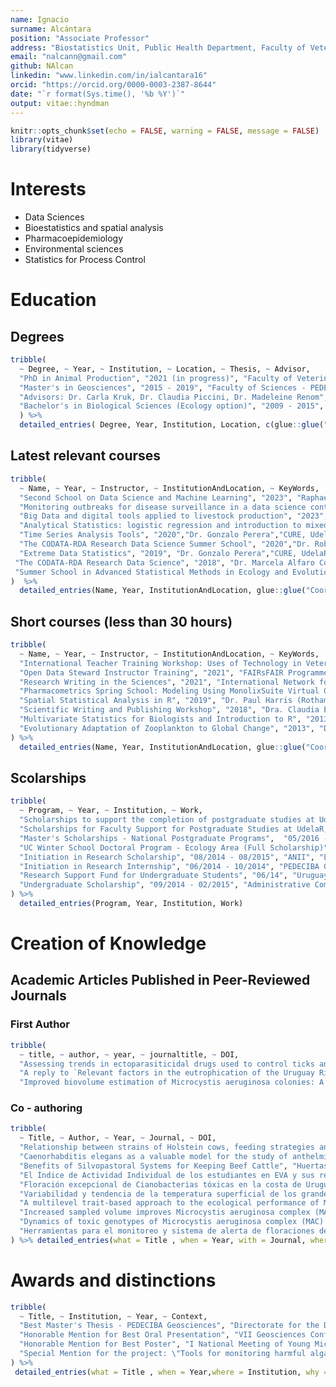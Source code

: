 ```yaml
---
name: Ignacio
surname: Alcántara
position: "Associate Professor"
address: "Biostatistics Unit, Public Health Department, Faculty of Veterinary, Universidad de la República"
email: "nalcann@gmail.com"
github: NAlcan
linkedin: "www.linkedin.com/in/ialcantara16"
orcid: "https://orcid.org/0000-0003-2387-8644"
date: "`r format(Sys.time(), '%b %Y')`"
output: vitae::hyndman
---
```


```r
knitr::opts_chunk$set(echo = FALSE, warning = FALSE, message = FALSE)
library(vitae)
library(tidyverse)

```

# Interests

  + Data Sciences 
  + Bioestatistics and spatial analysis
  + Pharmacoepidemiology
  + Environmental sciences
  + Statistics for Process Control

# Education

## Degrees
```r
tribble(
  ~ Degree, ~ Year, ~ Institution, ~ Location, ~ Thesis, ~ Advisor,
  "PhD in Animal Production", "2021 (in progress)", "Faculty of Veterinary Medicine, UdelaR", "Montevideo, Uruguay", "Pharmacoeconomics and pharmacoepidemiology of acaricide consumption habits in Uruguayan agricultural systems", "Advisor: Dr. Gonzalo Suárez",
  "Master's in Geosciences", "2015 - 2019", "Faculty of Sciences - PEDECIBA, UdelaR", "Montevideo, Uruguay", "Risk levels of exposure to Cyanobacterial blooms in the Uruguay River; environmental forcings and prediction models",
  "Advisors: Dr. Carla Kruk, Dr. Claudia Piccini, Dr. Madeleine Renom",
  "Bachelor's in Biological Sciences (Ecology option)", "2009 - 2015", "Faculty of Sciences, UdelaR", "Montevideo, Uruguay", "Effects of environmental variability on the presence, community structure, and blooms of Microcystis aeruginosa Complex", "Advisors: Dr. Carla Kruk, Dr. Claudia Piccini"
  ) %>% 
  detailed_entries( Degree, Year, Institution, Location, c(glue::glue("Thesis title: {Thesis}"), Advisor) )


```

## Latest relevant courses

```r
tribble(
  ~ Name, ~ Year, ~ Instructor, ~ InstitutionAndLocation, ~ KeyWords,
  "Second School on Data Science and Machine Learning", "2023", "Raphael Cobe, Sergio F. Novaes, Thiago Tomei (NCC-UNESP/AI2, Brazil)", "NCC-UNESP - ICTP - SAIFR, São Paulo, Brazil", "Machine Learning | Neural Networks | Generative Models| Natural Language Processing",
  "Monitoring outbreaks for disease surveillance in a data science context", "2023", "Tomislav Hengl (Open GeoHub, Netherlands), Elena Arsevska (CIRAD, France)", "MOOD project European Union's Horizon 2020 No. 874850", "One Health | Geospatial | Epidemiology | Machine Learning",
  "Big Data and digital tools applied to livestock production", "2023", "Dr. Guilherme Rosa (University of Wisconsin-Madison), Dr. Joao Dorea (University of Wisconsin-Madison), Dr. Daniel Gianola (INIA - Uruguay)", "National agricultural research institute (INIA - Uruguay)", "Machine Learning | Precision livestock | High dimensional data",
  "Analytical Statistics: logistic regression and introduction to mixed models", "2022", "Dr. Natalia Cernicchiaro (Kansas State University, USA)", "Graduate School Faculty of Dentistry, UdelaR - Montevideo, Uruguay", "Logistic Regression | Epidemiology | GLMM Models",
  "Time Series Analysis Tools", "2020","Dr. Gonzalo Perera","CURE, UdelaR - Rocha, Uruguay","ARMA, ARIMA, and SARIMA | Parameter Estimation | Spectral Analysis",
  "The CODATA-RDA Research Data Science Summer School", "2020","Dr. Robert Quick (Indiana University, USA), Dr. Hugh Shanahan (Royal Holloway University, United Kingdom)" ,"ICTP (Trieste, Italy) - Virtual Edition", "Data Science | Reproducibility | Data Governance", 
  "Extreme Data Statistics", "2019", "Dr. Gonzalo Perera","CURE, UdelaR - Rocha, Uruguay","Extreme Distributions | POT",
 "The CODATA-RDA Research Data Science", "2018", "Dr. Marcela Alfaro Córdoba (University of Costa Rica, Costa Rica), Dr. Robert Quick (Indiana University, USA)", "ICTP- SAIFR - São Paulo, Brazil", "Data Science | Open Source Software | Statistics and Visualization | Data Reproducibility",
 "Summer School in Advanced Statistical Methods in Ecology and Evolution", "2017", "Dr. Pablo Inchausti", "CURE, UdelaR - Maldonado, Uruguay", "R Language | GLMM | GAM",
)  %>% 
  detailed_entries(Name, Year, InstitutionAndLocation, glue::glue("Coordinators: {Instructor}"), glue::glue("Keywords: {KeyWords}") )


```

## Short courses (less than 30 hours)
```r
tribble(
  ~ Name, ~ Year, ~ Instructor, ~ InstitutionAndLocation, ~ KeyWords, 
  "International Teacher Training Workshop: Uses of Technology in Veterinary Education", "2021", "M.Vet. Indiana Rodriguez, Dr. José Passarini", "MARCA Program - Ibero-American General Secretariat - MERCOSUR Educativo (virtual)", "ICTs | Veterinary Education | Teacher Training", 
  "Open Data Steward Instructor Training", "2021", "FAIRsFAIR Programme", "European Commission FAIR Data Forum (virtual edition)", "Data Governance | Open Data | Information Security | Pedagogy",
  "Research Writing in the Sciences", "2021", "International Network for Advancing Science and Policy (virtual edition)", "AuthorAID, England", "Scientific Writing | Research Ethics | Publications",
  "Pharmacometrics Spring School: Modeling Using MonolixSuite Virtual Course", "2021", "Dr. Géraldine Ayral, Dr. Pauline Traynard, Dr. Monika Twarogowska, Dr. Claude Magnard", "Lixoft (Simulations Plus)", "Pharmacometrics | Population Modeling | Clinical Trials",
  "Spatial Statistical Analysis in R", "2019", "Dr. Paul Harris (Rothamsted Research, United Kingdom), Dr. Alexis Comber (Leeds University, United Kingdom)", "Faculty of Agronomy, UdelaR - Montevideo, Uruguay", "Spatial Data | Multi-scale Geographical Regressions | Statistical Maps",
  "Scientific Writing and Publishing Workshop", "2018", "Dra. Claudia Etchebere, MSc. María José Gonzalez", "Uruguayan Society of Microbiology (SUM) and American Society of Microbiology (ASM) - Montevideo, Uruguay", "Scientific Writing | Communication", 
  "Multivariate Statistics for Biologists and Introduction to R", "2013", "Dr. Angel Segura, Dr. Carla Kruk", "IIBCE, MEC - Montevideo, Uruguay", "Biostatistics | Linear Modeling | Multivariate Analysis | R Language",
  "Evolutionary Adaptation of Zooplankton to Global Change", "2013", "Dr. Hans G. Dam (University of Connecticut, USA)", "Mini-course – XV Latin American Congress of Marine Sciences - Maldonado, Uruguay", "Evolution | Ecology | Climate Change"
) %>% 
  detailed_entries(Name, Year, InstitutionAndLocation, glue::glue("Coordinators: {Instructor}"), glue::glue("Keywords: {KeyWords}") )

```

## Scolarships

```r
tribble(
  ~ Program, ~ Year, ~ Institution, ~ Work,
  "Scholarships to support the completion of postgraduate studies at Udelar, Doctorate", "03/2025 - 03/2026", "CAP, UdelaR","Pharmacoeconomics and Pharmacoepidemiology of Acaricide Consumption Habits in Agricultural Systems in Uruguay",
  "Scholarships for Faculty Support for Postgraduate Studies at UdelaR, Doctorate", "03/2022 - 03/2025", "CAP, UdelaR","Pharmacoeconomics and Pharmacoepidemiology of Acaricide Consumption Habits in Agricultural Systems in Uruguay",
  "Master's Scholarships - National Postgraduate Programs",  "05/2016 - 05/2018", "ANII", "Prediction of Cyanobacterial Blooms Based on Meteorological, Hydrological, and Environmental Variables for Early Warning Systems",
  "UC Winter School Doctoral Program - Ecology Area (Full Scholarship)", "08/2016" , "Pontifical Catholic University of Chile (Chile)", "Global Change Ecology Workshop",
  "Initiation in Research Scholarship", "08/2014 - 08/2015", "ANII", "Effects of Environmental and Climatic Variability on Harmful Cyanobacterial Blooms in the Uruguay River and Rio de la Plata",
  "Initiation in Research Internship", "06/2014 - 10/2014", "PEDECIBA Geosciences", "Effects of Environmental Variability on the Presence, Community Structure, and Blooms of Microcystis aeruginosa Complex",
  "Research Support Fund for Undergraduate Students", "06/14", "Uruguayan Society of Microbiology", "Effects of Environmental Gradients on the Distribution, Abundance, and Morphology of Colonies of the Microcystis spp. Complex (Cyanobacteria): Uruguay River and Rio de la Plata",
  "Undergraduate Scholarship", "09/2014 - 02/2015", "Administrative Commission of the Uruguay River (CARU)", "Blooms of the Microcystis aeruginosa Complex (Cyanobacteria) in the Uruguay River and Rio de la Plata System"
) %>% 
  detailed_entries(Program, Year, Institution, Work)
```

# Creation of Knowledge

## Academic Articles Published in Peer-Reviewed Journals
### First Author 

```r
tribble(
  ~ title, ~ author, ~ year, ~ journaltitle, ~ DOI,
  "Assessing trends in ectoparasiticidal drugs used to control ticks and flies in farm animals: A four-year analysis reveal differences between epidemiological zones at country level in Uruguay", "Alcántara I., Suárez G.", "2025", "Preventive Veterinary Medicine", "https://doi.org/10.1016/j.prevetmed.2024.106412",
  "A reply to `Relevant factors in the eutrophication of the Uruguay River and the Río Negro`", "Alcántara I., Somma A., Chalar G., Fabre A.,[...], García-Rodriguez F.","2022","Science of Total Environment","10.1016/j.scitotenv.2021.151854",
  "Improved biovolume estimation of Microcystis aeruginosa colonies: A statistical approach", "Alcántara I., Piccini C., Segura A. M., Deus S., González C., Martínez de la Escalera G., Kruk, C","2018","Journal of microbiological methods"," https://doi.org/10.1016/j.mimet.2018.05.021") %>% detailed_entries(what = title , when = year, with = journaltitle, where = author, why = DOI)
```
 
### Co - authoring
 
```r
tribble(
  ~ Title, ~ Author, ~ Year, ~ Journal, ~ DOI,
  "Relationship between strains of Holstein cows, feeding strategies and udder health","Morales-Piñeyrúa J.T., Bobadilla P., Alcántara I., De Torres E.","2023","Agrociencia","https://doi.org/10.31285/agro.27.1150 ",
  "Caenorhabditis elegans as a valuable model for the study of anthelmintic pharmacodynamics and drug-drug interactions: The case of ivermectin and eprinomectin", "Suárez, G., Alcántara I., Salinas G.","2022","Front. Pharmacol.","10.3389/fphar.2022.984905",
  "Benefits of Silvopastoral Systems for Keeping Beef Cattle", "Huertas S.M., Bobadilla P., Alcántara I., Akkermans E., van Eerdenburg F.", "2021", "Animals","https://doi.org/10.3390/ani11040992", 
  "El Índice de Actividad Individual de los estudiantes en EVA y sus rendimientos académicos: el caso de Bioestadística Veterinaria", "Bobadilla P., Alcántara I., Rosenstock N., Borlido C., Cabral P., Huertas S., Passarini J.", "2020", "Inter-Cambios. Dilemas y Transiciones de la Educación Superior","https://doi.org/10.29156/INTER.7.2.15",
  "Floración excepcional de Cianobacterias tóxicas en la costa de Uruguay, verano 2019", "Kruk C., Martínez A., Martínez de la Escalera G., Trinchin R., Manta G., Segura A. M., Piccini C., Brena B., Fabiano G., Pírez M., Gabito L., Alcántara I., Yannicelli B", "2019", "Innotec", "https://doi.org/10.26461/18.06",
  "Variabilidad y tendencia de la temperatura superficial de los grandes embalses del Río Negro", "Manta G., Alcántara I.","2018","Innotec", "https://doi.org/10.26461/16.07",
  "A multilevel trait-based approach to the ecological performance of Microcystis aeruginosa complex from headwaters to the ocean","Kruk C., Segura A. M., Nogueira L., Alcántara I., Calliari D., Martínez de la Escalera G., Carballo C., Cabrera C., Sarthou F., Scavone P., Piccini, C.","2017","Harmful Algae", "https://doi.org/10.1016/j.hal.2017.10.004",
  "Increased sampled volume improves Microcystis aeruginosa complex (MAC) colonies detection and prediction using Random Forests", "Segura A. M., Piccini C., Nogueira L., Alcántara I., Calliari D., Kruk C", "2017", "Ecological Indicators", "http://dx.doi.org/10.1016/j.ecolind.2017.04.047",
  "Dynamics of toxic genotypes of Microcystis aeruginosa complex (MAC) through a wide freshwater to marine environmental gradient", "Martínez de la Escalera G., Kruk C., Segura A. M., Nogueira L., Alcántara I., Piccini C.", "2017", "Harmful Algae", "http://dx.doi.org/10.1016/j.hal.2016.11.012",
  "Herramientas para el monitoreo y sistema de alerta de floraciones de cianobacterias nocivas: Río Uruguay y Río de la Plata", "Kruk C., Segura A., Nogueira L., Carballo C., Martínez de la Escalera G., Calliari D., Ferrari G., Simoens M., Cea J., Alcántara I., Vico P., Míguez D., Piccini C.", "2015", "Innotec", "<http://ojs.latu.org.uy/index.php/INNOTEC/article/view/311>"
) %>% detailed_entries(what = Title , when = Year, with = Journal, where = Author, why = DOI)

```
 

# Awards and distinctions

``` r

tribble(
  ~ Title, ~ Institution, ~ Year, ~ Context,
  "Best Master's Thesis - PEDECIBA Geosciences", "Directorate for the Development of Science and Knowledge, Ministry of Education and Culture (MEC), Uruguay", "2019","3rd Recognition Day for Science; Together in Research and Development",
  "Honorable Mention for Best Oral Presentation", "VII Geosciences Conference, Montevideo, Uruguay","2018", "Work: \"Cyanobacterial Blooms in the Uruguay River: Frequency, Distribution, and Relationship with Meteorological and Hydrological Variables\" ",
  "Honorable Mention for Best Poster", "I National Meeting of Young Microbiologists. Uruguayan Society of Microbiology", "2014","Work: \"Dynamics of the Microcystis aeruginosa Complex (Cyanobacteria): Shape, Biomass, and Toxin Production\" ",
  "Special Mention for the project: \"Tools for monitoring harmful algal blooms (HABs): Development of a tool for rapid detection and quantification of toxic cyanobacteria in aquatic systems based on real-time PCR\" ", "L’Oréal-UNESCO Award - For Women in Science", "2014", "Project Leader: Claudia Piccini. Role: Team Member"
) %>% 
 detailed_entries(what = Title , when = Year,where = Institution, why = Context)

```
